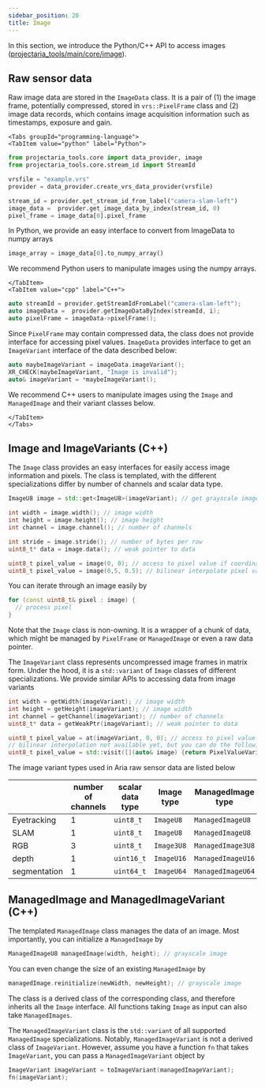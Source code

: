 ```yaml
---
sidebar_position: 20
title: Image
---
```


In this section, we introduce the Python/C++ API to access images ([projectaria_tools/main/core/image](https://github.com/facebookresearch/projectaria_tools/blob/main/core/image)).

## Raw sensor data
Raw image data are stored in the `ImageData` class. It is a pair of (1) the image frame, potentially compressed, stored in `vrs::PixelFrame` class and (2) image data records, which contains image acquisition information such as timestamps, exposure and gain.
```mdx-code-block
<Tabs groupId="programming-language">
<TabItem value="python" label="Python">
```
```python
from projectaria_tools.core import data_provider, image
from projectaria_tools.core.stream_id import StreamId

vrsfile = "example.vrs"
provider = data_provider.create_vrs_data_provider(vrsfile)

stream_id = provider.get_stream_id_from_label("camera-slam-left")
image_data =  provider.get_image_data_by_index(stream_id, 0)
pixel_frame = image_data[0].pixel_frame
```

In Python, we provide an easy interface to convert from ImageData to numpy arrays
```python
image_array = image_data[0].to_numpy_array()
```
We recommend Python users to manipulate images using the numpy arrays.
```mdx-code-block
</TabItem>
<TabItem value="cpp" label="C++">
```
```cpp
auto streamId = provider.getStreamIdFromLabel("camera-slam-left");
auto imageData =  provider.getImageDataByIndex(streamId, i);
auto pixelFrame = imageData->pixelFrame();
```
Since `PixelFrame` may contain compressed data, the class does not provide interface for accessing pixel values.
`ImageData` provides interface to get an `ImageVariant` interface of the data described below:
```cpp
auto maybeImageVariant = imageData.imageVariant();
XR_CHECK(maybeImageVariant, "Image is invalid");
auto& imageVariant = *maybeImageVariant();
```

We recommend C++ users to manipulate images using the `Image` and `ManagedImage` and their variant classes below.
```mdx-code-block
</TabItem>
</Tabs>
```

## Image and ImageVariants (C++)
The `Image` class provides an easy interfaces for easily access image information and pixels. The class is templated, with the different specializations differ by number of channels and scalar data type.
```cpp
ImageU8 image = std::get<ImageU8>(imageVariant); // get grayscale image

int width = image.width(); // image width
int height = image.height(); // image height
int channel = image.channel(); // number of channels

int stride = image.stride(); // number of bytes per row
uint8_t* data = image.data(); // weak pointer to data

uint8_t pixel_value = image(0, 0); // access to pixel value if coordinate is of integral type
uint8_t pixel_value = image(0,5, 0.5); // bilinear interpolate pixel value if coordinate is of float type
```

You can iterate through an image easily by
``` c++
for (const uint8_t& pixel : image) {
  // process pixel
}
```

Note that the `Image` class is non-owning. It is a wrapper of a chunk of data, which might be managed by `PixelFrame` or `ManagedImage` or even a raw data pointer.

The `ImageVariant` class represents uncompressed image frames in matrix form. Under the hood, it is a `std::variant` of `Image` classes of different specializations.
We provide similar APIs to accessing data from image variants
```cpp
int width = getWidth(imageVariant); // image width
int height = getHeight(imageVariant); // image width
int channel = getChannel(imageVariant); // number of channels
uint8_t* data = getWeakPtr(imageVariant); // weak pointer to data

uint8_t pixel_value = at(imageVariant, 0, 0); // access to pixel value if coordinate is of integral type
// bilinear interpolation not available yet, but you can do the following
uint8_t pixel_value = std::visit([](auto& image) {return PixelValueVariant(image(0.5, 0.5, 0))}, imageVariant);
```

The image variant types used in Aria raw sensor data are listed below

||number of channels|scalar data type |Image type| ManagedImage type|
|--|--|--|--|--|
|Eyetracking| 1| `uint8_t` |`ImageU8`| `ManagedImageU8`|
|SLAM| 1| `uint8_t`|`ImageU8`|`ManagedImageU8`|
|RGB| 3| `uint8_t`|`Image3U8`|`ManagedImage3U8`|
|depth| 1| `uint16_t`|`ImageU16`|`ManagedImageU16`|
|segmentation| 1|`uint64_t`|`ImageU64`|`ManagedImageU64`|

## ManagedImage and ManagedImageVariant (C++)
The templated `ManagedImage` class manages the data of an image. Most importantly, you can initialize a `ManagedImage` by
```cpp
ManagedImageU8 managedImage(width, height); // grayscale image
```
You can even change the size of an existing `ManagedImage` by
```cpp
managedImage.reinitialize(newWidth, newHeight); // grayscale image
```

The class is a derived class of the corresponding class, and therefore inherits all the `Image` interface. All functions taking `Image` as input can also take `ManagedImages`.

The `ManagedImageVariant` class is the `std::variant` of all supported `ManagedImage` specializations. Notably, `ManagedImageVariant` is not a derived class of `ImageVariant`. However, assume you have a function `fn` that takes `ImageVariant`, you can pass a `ManagedImageVariant` object by
```cpp
ImageVariant imageVariant = toImageVariant(managedImageVariant);
fn(imageVariant);
```
